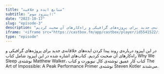 ```yaml
---
title: "منابع ایده و خلاقیت"
subtitle: "اپیزود سوم:"
date: "2023-10-17"
slug: "episode-3"
description: "در این اپیزود درباره‌ی روند پیدا کردن ایده‌های خلاقانه‌ی جدید برای پروژه‌های گرافیکی و راه‌کارهای آن صحبت کردیم."
iframe: '<iframe src="https://castbox.fm/app/castbox/player/id5541522/id641209981?v=8.22.11&autoplay=0&hide_list=1" frameborder="0" width="100%" height="200"></iframe>'
type: "episode"
---
```


در این اپیزود درباره‌ی روند پیدا کردن ایده‌های خلاقانه‌ی جدید برای پروژه‌های گرافیکی و راه‌کارهای آن صحبت کردیم.
کتاب‌های اشاره شده در این اپیزود شامل
کتاب Why We Sleep نوشته‌ی Matthew Walker،
کتاب کار عمیق نوشته‌ی کال نیوپورت
و کتاب The Art of Impossible: A Peak Performance Primer نوشته‌ی Steven Kotler
می‌شدند.
